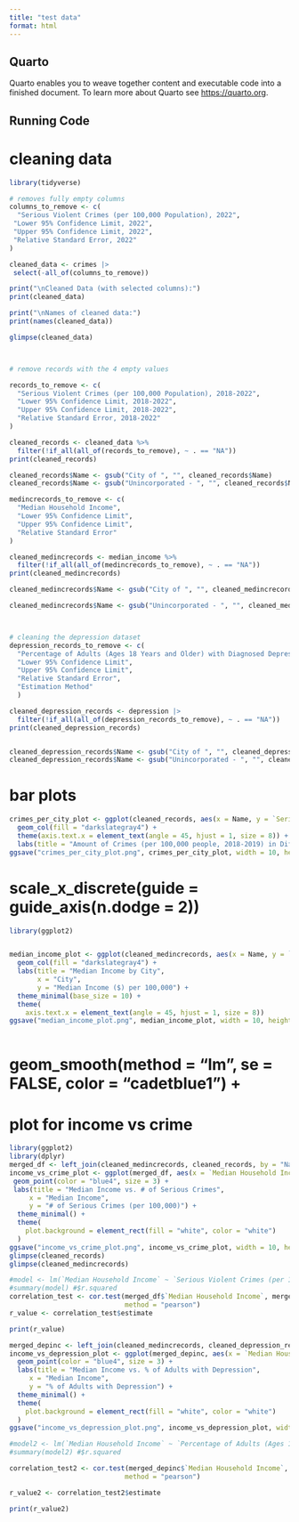 ```yaml
---
title: "test data"
format: html
---
```


## Quarto

Quarto enables you to weave together content and executable code into a finished document. To learn more about Quarto see <https://quarto.org>.

## Running Code

# cleaning data
```r
library(tidyverse)

# removes fully empty columns
columns_to_remove <- c(
  "Serious Violent Crimes (per 100,000 Population), 2022",
 "Lower 95% Confidence Limit, 2022",
 "Upper 95% Confidence Limit, 2022",
 "Relative Standard Error, 2022"
)

cleaned_data <- crimes |>
 select(-all_of(columns_to_remove))

print("\nCleaned Data (with selected columns):")
print(cleaned_data)

print("\nNames of cleaned data:")
print(names(cleaned_data))

glimpse(cleaned_data)



# remove records with the 4 empty values

records_to_remove <- c(
  "Serious Violent Crimes (per 100,000 Population), 2018-2022",
  "Lower 95% Confidence Limit, 2018-2022",
  "Upper 95% Confidence Limit, 2018-2022",
  "Relative Standard Error, 2018-2022"
)

cleaned_records <- cleaned_data %>%
  filter(!if_all(all_of(records_to_remove), ~ . == "NA"))
print(cleaned_records)

cleaned_records$Name <- gsub("City of ", "", cleaned_records$Name)
cleaned_records$Name <- gsub("Unincorporated - ", "", cleaned_records$Name)

medincrecords_to_remove <- c(
  "Median Household Income",
  "Lower 95% Confidence Limit",
  "Upper 95% Confidence Limit",
  "Relative Standard Error"
)

cleaned_medincrecords <- median_income %>%
  filter(!if_all(all_of(medincrecords_to_remove), ~ . == "NA"))
print(cleaned_medincrecords)

cleaned_medincrecords$Name <- gsub("City of ", "", cleaned_medincrecords$Name)

cleaned_medincrecords$Name <- gsub("Unincorporated - ", "", cleaned_medincrecords$Name)



# cleaning the depression dataset
depression_records_to_remove <- c(
  "Percentage of Adults (Ages 18 Years and Older) with Diagnosed Depression",
  "Lower 95% Confidence Limit",
  "Upper 95% Confidence Limit",
  "Relative Standard Error",
  "Estimation Method"
  )

cleaned_depression_records <- depression |>
  filter(!if_all(all_of(depression_records_to_remove), ~ . == "NA"))
print(cleaned_depression_records)


cleaned_depression_records$Name <- gsub("City of ", "", cleaned_depression_records$Name)
cleaned_depression_records$Name <- gsub("Unincorporated - ", "", cleaned_depression_records$Name)


```


# bar plots
```r
crimes_per_city_plot <- ggplot(cleaned_records, aes(x = Name, y = `Serious Violent Crimes (per 100,000 Population), 2018-2022`)) +
  geom_col(fill = "darkslategray4") +
  theme(axis.text.x = element_text(angle = 45, hjust = 1, size = 8)) +
  labs(title = "Amount of Crimes (per 100,000 people, 2018-2019) in Different Cities Across LA County", x = "City", y = "Number of Crimes")
ggsave("crimes_per_city_plot.png", crimes_per_city_plot, width = 10, height = 6)

```
#  scale_x_discrete(guide = guide_axis(n.dodge = 2))
```r
library(ggplot2)


median_income_plot <- ggplot(cleaned_medincrecords, aes(x = Name, y = `Median Household Income`)) + 
  geom_col(fill = "darkslategray4") +
  labs(title = "Median Income by City",
       x = "City",
       y = "Median Income ($) per 100,000") +
  theme_minimal(base_size = 10) + 
  theme(
    axis.text.x = element_text(angle = 45, hjust = 1, size = 8))
ggsave("median_income_plot.png", median_income_plot, width = 10, height = 6) 
  
```
#  geom_smooth(method = "lm", se = FALSE, color = "cadetblue1") +

# plot for income vs crime
``` r
library(ggplot2)
library(dplyr)
merged_df <- left_join(cleaned_medincrecords, cleaned_records, by = "Name")
income_vs_crime_plot <- ggplot(merged_df, aes(x = `Median Household Income`, y = `Serious Violent Crimes (per 100,000 Population), 2018-2022`)) +
 geom_point(color = "blue4", size = 3) +
 labs(title = "Median Income vs. # of Serious Crimes",
     x = "Median Income",
     y = "# of Serious Crimes (per 100,000)") +
  theme_minimal() +
  theme(
    plot.background = element_rect(fill = "white", color = "white")
  )
ggsave("income_vs_crime_plot.png", income_vs_crime_plot, width = 10, height = 6) 
glimpse(cleaned_records)
glimpse(cleaned_medincrecords)

#model <- lm(`Median Household Income` ~ `Serious Violent Crimes (per 100,000 Population), 2018-2022`, merged_df)
#summary(model) #$r.squared
correlation_test <- cor.test(merged_df$`Median Household Income`, merged_df$`Serious Violent Crimes (per 100,000 Population), 2018-2022`,
                             method = "pearson") 
r_value <- correlation_test$estimate

print(r_value)

```

```r
merged_depinc <- left_join(cleaned_medincrecords, cleaned_depression_records, by = "Name")
income_vs_depression_plot <- ggplot(merged_depinc, aes(x = `Median Household Income`, y = `Percentage of Adults (Ages 18 Years and Older) with Diagnosed Depression`)) +
  geom_point(color = "blue4", size = 3) +
  labs(title = "Median Income vs. % of Adults with Depression",
     x = "Median Income",
     y = "% of Adults with Depression") +
  theme_minimal() +
  theme(
    plot.background = element_rect(fill = "white", color = "white")
  )
ggsave("income_vs_depression_plot.png", income_vs_depression_plot, width = 10, height = 6) 

#model2 <- lm(`Median Household Income` ~ `Percentage of Adults (Ages 18 Years and Older) with Diagnosed Depression`, merged_depinc)
#summary(model2) #$r.squared

correlation_test2 <- cor.test(merged_depinc$`Median Household Income`, merged_depinc$`Percentage of Adults (Ages 18 Years and Older) with Diagnosed Depression`,
                             method = "pearson") 

r_value2 <- correlation_test2$estimate

print(r_value2)
```


